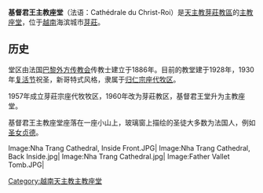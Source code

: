 {{unreferenced|time=2013-11-22T10:39:50+00:00}}
{{Infobox religious building
 | building_name      = 基督君王主教座堂
 | image            = Christ the King Cathedral Nha Trang.JPG
 | latitude         = 12.246828
 | longitude        = 109.188118
 | ville            = [[芽莊|芽莊]]
 | culte            = [[天主教|天主教]]
 | type             = [[主教座堂|主教座堂]]
 | rattachement     = [[天主教芽莊教區|天主教芽莊教區]]
 | début constr     = 1928
 | fin const        = 1930
 | style            = 新哥特式
}}
'''基督君王主教座堂'''（法语：Cathédrale du Christ-Roi）是[[天主教芽莊教區|天主教芽莊教區]]的[[主教座堂|主教座堂]]，位于[[越南|越南]]海滨城市[[芽莊|芽莊]]。
==历史==
堂区由法国[[巴黎外方传教会|巴黎外方传教会]]传教士建立于1886年。目前的教堂建于1928年，1930年[[复活节|复活节]]祝圣，新哥特式风格，隶属于[[天主教归仁教区|归仁宗座代牧区]]。

1957年成立芽莊宗座代牧牧区，1960年改为芽莊教区，基督君王堂升为主教座堂。

基督君王主教座堂座落在一座小山上，玻璃窗上描绘的圣徒大多数为法国人，例如[[圣女贞德|圣女贞德]]。

<Gallery>
Image:Nha Trang Cathedral, Inside Front.JPG|
Image:Nha Trang Cathedral, Back Inside.jpg|
Image:Nha Trang Cathedral.jpg|
Image:Father Vallet Tomb.JPG|
</Gallery>
[[Category:越南天主教主教座堂|Category:越南天主教主教座堂]]
